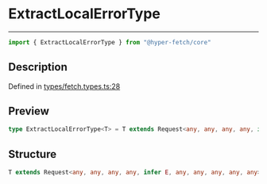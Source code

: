 

# ExtractLocalErrorType

<div class="api-docs__separator" data-reactroot="">

---

</div><div class="api-docs__import" data-reactroot="">

```ts
import { ExtractLocalErrorType } from "@hyper-fetch/core"
```

</div><div class="api-docs__section">

## Description

</div><div class="api-docs__description"><span class="api-docs__do-not-parse">



</span></div><p class="api-docs__definition">

Defined in [types/fetch.types.ts:28](https://github.com/BetterTyped/hyper-fetch/blob/cc329b91/packages/core/src/types/fetch.types.ts#L28)

</p><div class="api-docs__section">

## Preview

</div><div class="api-docs__preview type single">

```ts
type ExtractLocalErrorType<T> = T extends Request<any, any, any, any, infer  E, any, any, any, any, any> ? E : never;
```

</div><div class="api-docs__section">

## Structure

</div><div class="api-docs__returns">

```ts
T extends Request<any, any, any, any, infer E, any, any, any, any, any> ? E : never
```

</div>
